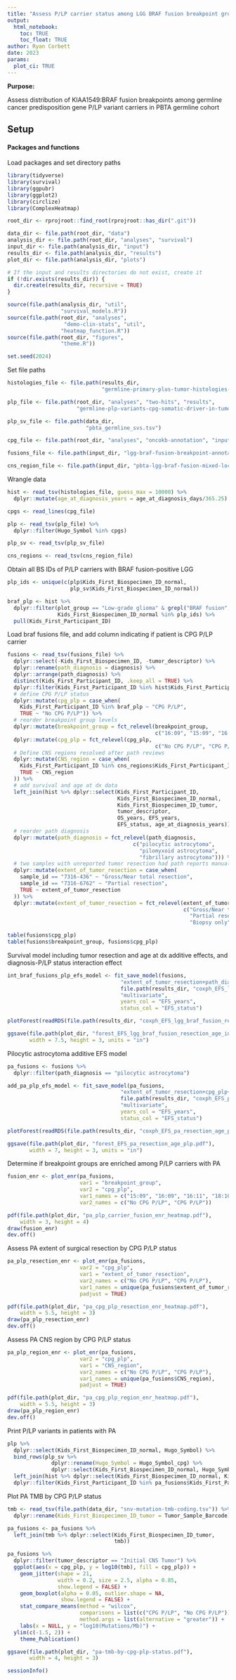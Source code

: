 ```yaml
---
title: "Assess P/LP carrier status among LGG BRAF fusion breakpoint groups"
output: 
  html_notebook:
    toc: TRUE
    toc_float: TRUE
author: Ryan Corbett
date: 2023
params:
  plot_ci: TRUE
---
```


**Purpose:** 

Assess distribution of KIAA1549:BRAF fusion breakpoints among germline cancer predisposition gene P/LP variant carriers in PBTA germline cohort

## Setup

#### Packages and functions

Load packages and set directory paths
```r
library(tidyverse)
library(survival)
library(ggpubr)
library(ggplot2)
library(circlize)
library(ComplexHeatmap)

root_dir <- rprojroot::find_root(rprojroot::has_dir(".git"))

data_dir <- file.path(root_dir, "data")
analysis_dir <- file.path(root_dir, "analyses", "survival")
input_dir <- file.path(analysis_dir, "input")
results_dir <- file.path(analysis_dir, "results")
plot_dir <- file.path(analysis_dir, "plots")

# If the input and results directories do not exist, create it
if (!dir.exists(results_dir)) {
  dir.create(results_dir, recursive = TRUE)
}

source(file.path(analysis_dir, "util",
                 "survival_models.R"))
source(file.path(root_dir, "analyses", 
                  "demo-clin-stats", "util",
                 "heatmap_function.R"))
source(file.path(root_dir, "figures",
                 "theme.R"))

set.seed(2024)
```

Set file paths

```r
histologies_file <- file.path(results_dir,
                              "germline-primary-plus-tumor-histologies-plot-groups-clin-meta-subtype.tsv")

plp_file <- file.path(root_dir, "analyses", "two-hits", "results", 
                      "germline-plp-variants-cpg-somatic-driver-in-tumor.tsv")

plp_sv_file <- file.path(data_dir,
                         "pbta_germline_svs.tsv")

cpg_file <- file.path(root_dir, "analyses", "oncokb-annotation", "input", "cpg.txt")

fusions_file <- file.path(input_dir, "lgg-braf-fusion-breakpoint-annotation.tsv")

cns_region_file <- file.path(input_dir, "pbta-lgg-braf-fusion-mixed-location.tsv")
```

Wrangle data

```r
hist <- read_tsv(histologies_file, guess_max = 10000) %>%
  dplyr::mutate(age_at_diagnosis_years = age_at_diagnosis_days/365.25)

cpgs <- read_lines(cpg_file)

plp <- read_tsv(plp_file) %>%
  dplyr::filter(Hugo_Symbol %in% cpgs)

plp_sv <- read_tsv(plp_sv_file)

cns_regions <- read_tsv(cns_region_file)
```

Obtain all BS IDs of P/LP carriers with BRAF fusion-positive LGG

```r
plp_ids <- unique(c(plp$Kids_First_Biospecimen_ID_normal,
                    plp_sv$Kids_First_Biospecimen_ID_normal))

braf_plp <- hist %>%
  dplyr::filter(plot_group == "Low-grade glioma" & grepl("BRAF fusion", mol_sub_group),
                Kids_First_Biospecimen_ID_normal %in% plp_ids) %>%
  pull(Kids_First_Participant_ID)
```

Load braf fusions file, and add column indicating if patient is CPG P/LP carrier

```r
fusions <- read_tsv(fusions_file) %>%
  dplyr::select(-Kids_First_Biospecimen_ID, -tumor_descriptor) %>%
  dplyr::rename(path_diagnosis = diagnosis) %>%
  dplyr::arrange(path_diagnosis) %>%
  distinct(Kids_First_Participant_ID, .keep_all = TRUE) %>%
  dplyr::filter(Kids_First_Participant_ID %in% hist$Kids_First_Participant_ID[hist$plot_group == "Low-grade glioma" & grepl("BRAF fusion", hist$mol_sub_group)]) %>%
  # define CPG P/LP status
  dplyr::mutate(cpg_plp = case_when(
    Kids_First_Participant_ID %in% braf_plp ~ "CPG P/LP",
    TRUE ~ "No CPG P/LP")) %>%
  # reorder breakpoint group levels
  dplyr::mutate(breakpoint_group = fct_relevel(breakpoint_group,
                                               c("16:09", "15:09", "16:11", "18:10", "rare"))) %>%
  dplyr::mutate(cpg_plp = fct_relevel(cpg_plp,
                                               c("No CPG P/LP", "CPG P/LP"))) %>%
  # Define CNS regions resolved after path reviews
  dplyr::mutate(CNS_region = case_when(
    Kids_First_Participant_ID %in% cns_regions$Kids_First_Participant_ID ~ cns_regions$CNS_region[match(Kids_First_Participant_ID, cns_regions$Kids_First_Participant_ID)],
    TRUE ~ CNS_region
  )) %>%
  # add survival and age at dx data
  left_join(hist %>% dplyr::select(Kids_First_Participant_ID,
                                   Kids_First_Biospecimen_ID_normal,
                                   Kids_First_Biospecimen_ID_tumor,
                                   tumor_descriptor,
                                   OS_years, EFS_years,
                                   EFS_status, age_at_diagnosis_years)) %>%
  # reorder path diagnosis
  dplyr::mutate(path_diagnosis = fct_relevel(path_diagnosis,
                                        c("pilocytic astrocytoma",
                                          "pilomyxoid astrocytoma",
                                          "fibrillary astrocytoma"))) %>%
  # two samples with unreported tumor resection had path reports manually reviewed and confirmed resection levels. add here:
  dplyr::mutate(extent_of_tumor_resection = case_when(
    sample_id == "7316-436" ~ "Gross/Near total resection",
    sample_id == "7316-6762" ~ "Partial resection",
    TRUE ~ extent_of_tumor_resection
  )) %>%
  dplyr::mutate(extent_of_tumor_resection = fct_relevel(extent_of_tumor_resection,
                                                        c("Gross/Near total resection",
                                                          "Partial resection",
                                                          "Biopsy only")))

table(fusions$cpg_plp)
table(fusions$breakpoint_group, fusions$cpg_plp)
```
Survival model including tumor resection and age at dx additive effects, and diagnosis-P/LP status interaction effect 

```r
int_braf_fusions_plp_efs_model <- fit_save_model(fusions,
                                    "extent_of_tumor_resection+path_diagnosis*cpg_plp+age_at_diagnosis_years",
                                    file.path(results_dir, "coxph_EFS_lgg_braf_fusion_resection_age_int_diagnosis_plp.RDS"),
                                    "multivariate",
                                    years_col = "EFS_years",
                                    status_col = "EFS_status")

plotForest(readRDS(file.path(results_dir, "coxph_EFS_lgg_braf_fusion_resection_age_int_diagnosis_plp.RDS")))

ggsave(file.path(plot_dir, "forest_EFS_lgg_braf_fusion_resection_age_int_diagnosis_plp.pdf"),
       width = 7.5, height = 3, units = "in")
```

Pilocytic astrocytoma additive EFS model

```r
pa_fusions <- fusions %>%
  dplyr::filter(path_diagnosis == "pilocytic astrocytoma")

add_pa_plp_efs_model <- fit_save_model(pa_fusions,
                                    "extent_of_tumor_resection+cpg_plp+age_at_diagnosis_years",
                                    file.path(results_dir, "coxph_EFS_pa_resection_age_plp.RDS"),
                                    "multivariate",
                                    years_col = "EFS_years",
                                    status_col = "EFS_status")

plotForest(readRDS(file.path(results_dir, "coxph_EFS_pa_resection_age_plp.RDS")))

ggsave(file.path(plot_dir, "forest_EFS_pa_resection_age_plp.pdf"),
       width = 7, height = 3, units = "in")
```

Determine if breakpoint groups are enriched among P/LP carriers with PA

```r
fusion_enr <- plot_enr(pa_fusions, 
                       var1 = "breakpoint_group", 
                       var2 = "cpg_plp",
                       var1_names = c("15:09", "16:09", "16:11", "18:10", "rare"), 
                       var2_names = c("No CPG P/LP", "CPG P/LP"))

pdf(file.path(plot_dir, "pa_plp_carrier_fusion_enr_heatmap.pdf"),
    width = 3, height = 4)
draw(fusion_enr)
dev.off()
```

Assess PA extent of surgical resection by CPG P/LP status

```r
pa_plp_resection_enr <- plot_enr(pa_fusions, 
                       var2 = "cpg_plp", 
                       var1 = "extent_of_tumor_resection",
                       var2_names = c("No CPG P/LP", "CPG P/LP"), 
                       var1_names = unique(pa_fusions$extent_of_tumor_resection),
                       padjust = TRUE)

pdf(file.path(plot_dir, "pa_cpg_plp_resection_enr_heatmap.pdf"),
    width = 5.5, height = 3)
draw(pa_plp_resection_enr)
dev.off()
```

Assess PA CNS region by CPG P/LP status

```r
pa_plp_region_enr <- plot_enr(pa_fusions, 
                       var2 = "cpg_plp", 
                       var1 = "CNS_region",
                       var2_names = c("No CPG P/LP", "CPG P/LP"), 
                       var1_names = unique(pa_fusions$CNS_region),
                       padjust = TRUE)

pdf(file.path(plot_dir, "pa_cpg_plp_region_enr_heatmap.pdf"),
    width = 5.5, height = 3)
draw(pa_plp_region_enr)
dev.off()
```

Print P/LP variants in patients with PA

```r
plp %>%
  dplyr::select(Kids_First_Biospecimen_ID_normal, Hugo_Symbol) %>%
  bind_rows(plp_sv %>% 
              dplyr::rename(Hugo_Symbol = Hugo_Symbol_cpg) %>%
              dplyr::select(Kids_First_Biospecimen_ID_normal, Hugo_Symbol)) %>%
  left_join(hist %>% dplyr::select(Kids_First_Biospecimen_ID_normal, Kids_First_Participant_ID, EFS_days, EFS_status)) %>%
  dplyr::filter(Kids_First_Participant_ID %in% pa_fusions$Kids_First_Participant_ID)
```

Plot PA TMB by CPG P/LP status

```r
tmb <- read_tsv(file.path(data_dir, "snv-mutation-tmb-coding.tsv")) %>%
  dplyr::rename(Kids_First_Biospecimen_ID_tumor = Tumor_Sample_Barcode)

pa_fusions <- pa_fusions %>%
  left_join(tmb %>% dplyr::select(Kids_First_Biospecimen_ID_tumor,
                                  tmb))

pa_fusions %>%
  dplyr::filter(tumor_descriptor == "Initial CNS Tumor") %>%
  ggplot(aes(x = cpg_plp, y = log10(tmb), fill = cpg_plp)) + 
    geom_jitter(shape = 21, 
                width = 0.2, size = 2.5, alpha = 0.85,
                show.legend = FALSE) +
    geom_boxplot(alpha = 0.05, outlier.shape = NA,
                 show.legend = FALSE) +
    stat_compare_means(method = "wilcox",
                       comparisons = list(c("CPG P/LP", "No CPG P/LP")),
                       method.args = list(alternative = "greater")) + 
    labs(x = NULL, y = "log10(Mutations/Mb)") +
  ylim(c(-1.5, 2)) +
    theme_Publication()

ggsave(file.path(plot_dir, "pa-tmb-by-cpg-plp-status.pdf"),
       width = 4, height = 3)
```

```r
sessionInfo()
```